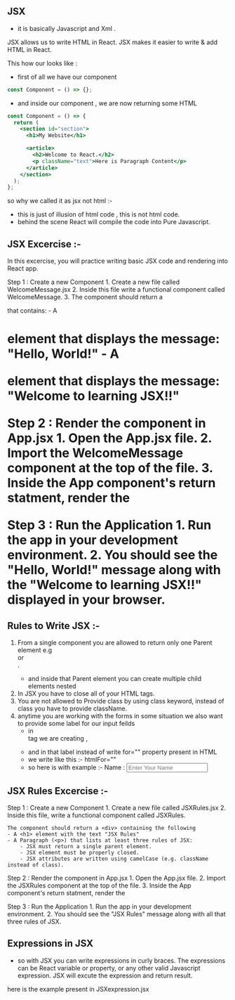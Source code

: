 ## JSX

- it is basically Javascript and Xml .

JSX allows us to write HTML in React.
JSX makes it easier to write & add HTML in React.

This how our looks like :

- first of all we have our component

```jsx
const Component = () => {};
```

- and inside our component , we are now returning some HTML

```jsx
const Component = () => {
  return (
    <section id="section">
      <h1>My Website</h1>

      <article>
        <h2>Welcome to React.</h2>
        <p className="text">Here is Paragraph Content</p>
      </article>
    </section>
  );
};
```

so why we called it as jsx not html :-
- this is just of illusion of html code , this is not html code.
- behind the scene React will compile the code into Pure Javascript.


## JSX Excercise :- 
In this excercise, you will practice writing basic JSX code and rendering into React app.

Step 1 : Create a new Component
    1. Create a new file called WelcomeMessage.jsx
    2. Inside this file write a functional component called WelcomeMessage.
    3. The component should return a <div> that contains:
        - A <h1> element that displays the message:  "Hello, World!"
        - A <p> element that displays the message: "Welcome to learning JSX!!"

Step 2 : Render the component in App.jsx 
    1. Open the App.jsx file.
    2. Import the WelcomeMessage component at the top of the file.
    3. Inside the App component's return statment, render the

Step 3 : Run the Application
    1. Run the app in your development environment.
    2. You should see the "Hello, World!" message along with the "Welcome to learning JSX!!" displayed in your browser.


## Rules to Write JSX :-
1. From a single component you are allowed to return only one Parent element e.g <div> or <section>.
    - and inside that Parent element you can create multiple child elements nested
2. In JSX you have to close all of your HTML tags.
3. You are not allowed to Provide class by using class keyword, instead of class you have to provide className.
4. anytime you are working with the forms in some situation we also want to provide some label for our input feilds
    - in <form> tag we are creating <label />,
    - and in that label instead of write for="" property present in HTML
    - we write like this :- htmlFor=""
    - so here is with example :- 
        <form>
            <label htmlFor="name">Name : </label>
            <input type="text" placeholder="Enter Your Name" />
        </form>


## JSX Rules Excercise :- 

Step 1 : Create a new Component
    1. Create a new file called JSXRules.jsx
    2. Inside this file, write a functional component called JSXRules.

    The component should return a <div> containing the following
    - A <h1> element with the text "JSX Rules"
    - A Paragraph (<p>) that lists at least three rules of JSX:
        - JSX must return a single parent element.
        - JSX element must be properly closed.
        - JSX attributes are written using camelCase (e.g. className instead of class). 

Step 2 : Render the component in App.jsx 
    1. Open the App.jsx file.
    2. Import the JSXRules component at the top of the file.
    3. Inside the App component's return statment, render the

Step 3 : Run the Application
    1. Run the app in your development environment.
    2. You should see the "JSX Rules" message along with all that three rules of JSX.

## Expressions in JSX
- so with JSX you can write expressions in curly braces. The expressions can be React variable or property,
or any other valid Javascript expression. JSX will excute the expression and return result.

here is the example present in JSXexpression.jsx